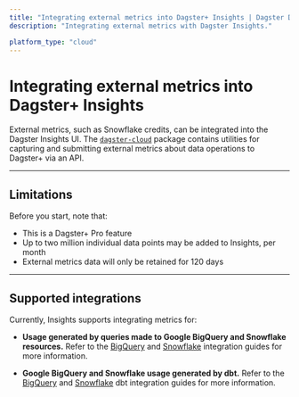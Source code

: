 ```yaml
---
title: "Integrating external metrics into Dagster+ Insights | Dagster Docs"
description: "Integrating external metrics with Dagster Insights."

platform_type: "cloud"
---
```


# Integrating external metrics into Dagster+ Insights

External metrics, such as Snowflake credits, can be integrated into the Dagster Insights UI. The [`dagster-cloud`](https://pypi.org/project/dagster-cloud/) package contains utilities for capturing and submitting external metrics about data operations to Dagster+ via an API.

---

## Limitations

Before you start, note that:

- This is a Dagster+ Pro feature
- Up to two million individual data points may be added to Insights, per month
- External metrics data will only be retained for 120 days

---

## Supported integrations

Currently, Insights supports integrating metrics for:

- **Usage generated by queries made to Google BigQuery and Snowflake resources.** Refer to the [BigQuery](/dagster-plus/insights/integrating-bigquery) and [Snowflake](/dagster-plus/insights/integrating-snowflake) integration guides for more information.

- **Google BigQuery and Snowflake usage generated by dbt.** Refer to the [BigQuery](/dagster-plus/insights/integrating-bigquery-and-dbt) and [Snowflake](/dagster-plus/insights/integrating-snowflake-and-dbt) dbt integration guides for more information.
